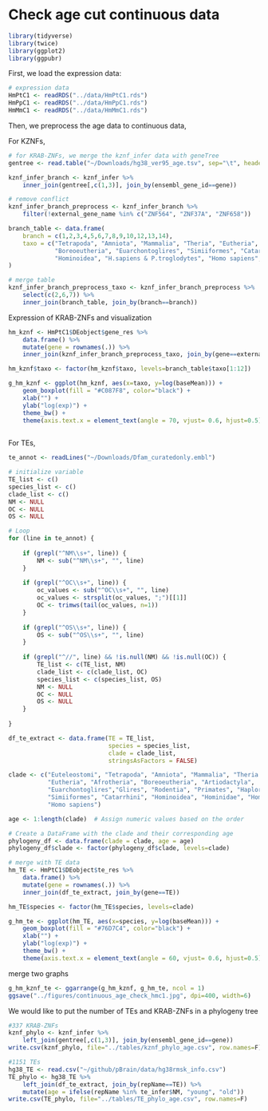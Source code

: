 # Check age cut continuous data

```r
library(tidyverse)
library(twice)
library(ggplot2)
library(ggpubr)
```

First, we load the expression data:

```r
# expression data
HmPtC1 <- readRDS("../data/HmPtC1.rds")
HmPpC1 <- readRDS("../data/HmPpC1.rds")
HmMmC1 <- readRDS("../data/HmMmC1.rds")
```

Then, we preprocess the age data to continuous data,

For KZNFs,

```r
# for KRAB-ZNFs, we merge the kznf_infer data with geneTree
gentree <- read.table("~/Downloads/hg38_ver95_age.tsv", sep="\t", header=TRUE)

kznf_infer_branch <- kznf_infer %>%
    inner_join(gentree[,c(1,3)], join_by(ensembl_gene_id==gene))

# remove conflict
kznf_infer_branch_preprocess <- kznf_infer_branch %>%
    filter(!external_gene_name %in% c("ZNF564", "ZNF37A", "ZNF658"))

branch_table <- data.frame(
    branch = c(1,2,3,4,5,6,7,8,9,10,12,13,14),
    taxo = c("Tetrapoda", "Amniota", "Mammalia", "Theria", "Eutheria",
             "Boreoeutheria", "Euarchontoglires", "Simiiformes", "Catarrhini",
             "Hominoidea", "H.sapiens & P.troglodytes", "Homo sapiens", "Homo sapiens")
)

# merge table
kznf_infer_branch_preprocess_taxo <- kznf_infer_branch_preprocess %>%
    select(c(2,6,7)) %>%
    inner_join(branch_table, join_by(branch==branch))
```

Expression of KRAB-ZNFs and visualization

```r
hm_kznf <- HmPtC1$DEobject$gene_res %>%
    data.frame() %>%
    mutate(gene = rownames(.)) %>%
    inner_join(kznf_infer_branch_preprocess_taxo, join_by(gene==external_gene_name))

hm_kznf$taxo <- factor(hm_kznf$taxo, levels=branch_table$taxo[1:12])

g_hm_kznf <- ggplot(hm_kznf, aes(x=taxo, y=log(baseMean))) +
    geom_boxplot(fill = "#C087F8", color="black") +
    xlab("") +
    ylab("log(exp)") +
    theme_bw() +
    theme(axis.text.x = element_text(angle = 70, vjust= 0.6, hjust=0.5)) 
    
```

For TEs,

```r
te_annot <- readLines("~/Downloads/Dfam_curatedonly.embl")

# initialize variable
TE_list <- c()
species_list <- c()
clade_list <- c()
NM <- NULL
OC <- NULL
OS <- NULL

# Loop
for (line in te_annot) {
    
    if (grepl("^NM\\s+", line)) {
        NM <- sub("^NM\\s+", "", line)
    }
    
    if (grepl("^OC\\s+", line)) {
        oc_values <- sub("^OC\\s+", "", line)
        oc_values <- strsplit(oc_values, ";")[[1]]
        OC <- trimws(tail(oc_values, n=1))
    }
    
    if (grepl("^OS\\s+", line)) {
        OS <- sub("^OS\\s+", "", line)
    }
    
    if (grepl("^//", line) && !is.null(NM) && !is.null(OC)) {
        TE_list <- c(TE_list, NM)
        clade_list <- c(clade_list, OC)
        species_list <- c(species_list, OS)
        NM <- NULL
        OC <- NULL
        OS <- NULL
    }
    
}

df_te_extract <- data.frame(TE = TE_list, 
                            species = species_list, 
                            clade = clade_list,
                            stringsAsFactors = FALSE)

clade <- c("Euteleostomi", "Tetrapoda", "Amniota", "Mammalia", "Theria <mammals>",
           "Eutheria", "Afrotheria", "Boreoeutheria", "Artiodactyla",
           "Euarchontoglires","Glires", "Rodentia", "Primates", "Haplorrhini",
           "Simiiformes", "Catarrhini", "Hominoidea", "Hominidae", "Homininae", 
           "Homo sapiens")

age <- 1:length(clade)  # Assign numeric values based on the order

# Create a DataFrame with the clade and their corresponding age
phylogeny_df <- data.frame(clade = clade, age = age)
phylogeny_df$clade <- factor(phylogeny_df$clade, levels=clade)
```

```r
# merge with TE data
hm_TE <- HmPtC1$DEobject$te_res %>%
    data.frame() %>%
    mutate(gene = rownames(.)) %>%
    inner_join(df_te_extract, join_by(gene==TE))

hm_TE$species <- factor(hm_TE$species, levels=clade)

g_hm_te <- ggplot(hm_TE, aes(x=species, y=log(baseMean))) +
    geom_boxplot(fill = "#76D7C4", color="black") +
    xlab("") +
    ylab("log(exp)") +
    theme_bw() +
    theme(axis.text.x = element_text(angle = 60, vjust= 0.6, hjust=0.5))
```

merge two graphs

```r
g_hm_kznf_te <- ggarrange(g_hm_kznf, g_hm_te, ncol = 1)
ggsave("../figures/continuous_age_check_hmc1.jpg", dpi=400, width=6)
```

We would like to put the number of TEs and KRAB-ZNFs in a phylogeny tree

```r
#337 KRAB-ZNFs
kznf_phylo <- kznf_infer %>%
    left_join(gentree[,c(1,3)], join_by(ensembl_gene_id==gene)) 
write.csv(kznf_phylo, file="../tables/kznf_phylo_age.csv", row.names=F)

#1151 TEs
hg38_TE <- read.csv("~/github/pBrain/data/hg38rmsk_info.csv")
TE_phylo <- hg38_TE %>% 
    left_join(df_te_extract, join_by(repName==TE)) %>%
    mutate(age = ifelse(repName %in% te_infer$NM, "young", "old"))
write.csv(TE_phylo, file="../tables/TE_phylo_age.csv", row.names=F)
```
